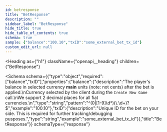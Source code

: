 ```yaml
---
id: betresponse
title: "BetResponse"
description: ""
sidebar_label: "BetResponse"
hide_title: true
hide_table_of_contents: true
schema: true
sample: {"balance":"100.10","txID":"some_external_bet_tx_id"}
custom_edit_url: null
---
```



<Heading
  as={"h1"}
  className={"openapi__heading"}
  children={"BetResponse"}
>
</Heading>





<Schema
  schema={{"type":"object","required":["balance","txID"],"properties":{"balance":{"description":"The player's balance in selected currency **main** units (note: not cents) after the bet is applied.\nCurrency selected by the client during the `Create New Game` call.\nWe support 2 decimal places for all fiat currencies.\n","type":"string","pattern":"^(0|[1-9]\\d*)(\\.\\d+)?$","example":"100.10"},"txID":{"description":"Unique ID for the bet on your side. This is required for further tracking/debugging pusposes.","type":"string","example":"some_external_bet_tx_id"}},"title":"BetResponse"}}
  schemaType={"response"}
>
  
</Schema>
            